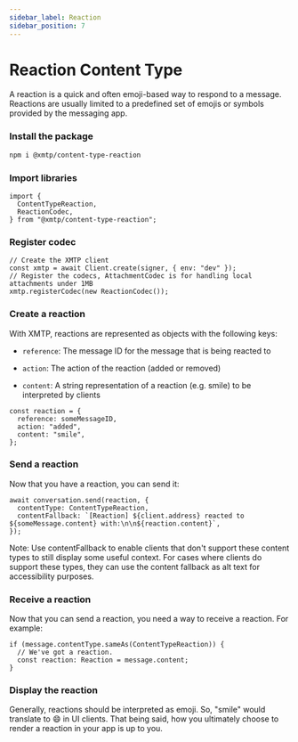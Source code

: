 ```yaml
---
sidebar_label: Reaction
sidebar_position: 7
---
```


# Reaction Content Type

A reaction is a quick and often emoji-based way to respond to a message. Reactions are usually limited to a predefined set of emojis or symbols provided by the messaging app.

### Install the package

```bash
npm i @xmtp/content-type-reaction
```

### Import libraries

```tsx
import {
  ContentTypeReaction,
  ReactionCodec,
} from "@xmtp/content-type-reaction";
```

### Register codec

```tsx
// Create the XMTP client
const xmtp = await Client.create(signer, { env: "dev" });
// Register the codecs, AttachmentCodec is for handling local attachments under 1MB
xmtp.registerCodec(new ReactionCodec());
```

### Create a reaction

With XMTP, reactions are represented as objects with the following keys:

- `reference`: The message ID for the message that is being reacted to

- `action`: The action of the reaction (added or removed)

- `content`: A string representation of a reaction (e.g. smile) to be interpreted by clients

```tsx
const reaction = {
  reference: someMessageID,
  action: "added",
  content: "smile",
};
```

### Send a reaction

Now that you have a reaction, you can send it:

```tsx
await conversation.send(reaction, {
  contentType: ContentTypeReaction,
  contentFallback: `[Reaction] ${client.address} reacted to ${someMessage.content} with:\n\n${reaction.content}`,
});
```

Note: Use contentFallback to enable clients that don't support these content types to still display some useful context. For cases where clients do support these types, they can use the content fallback as alt text for accessibility purposes.

### Receive a reaction

Now that you can send a reaction, you need a way to receive a reaction. For example:

```tsx
if (message.contentType.sameAs(ContentTypeReaction)) {
  // We've got a reaction.
  const reaction: Reaction = message.content;
}
```

### Display the reaction

Generally, reactions should be interpreted as emoji. So, "smile" would translate to 😄 in UI clients. That being said, how you ultimately choose to render a reaction in your app is up to you.
